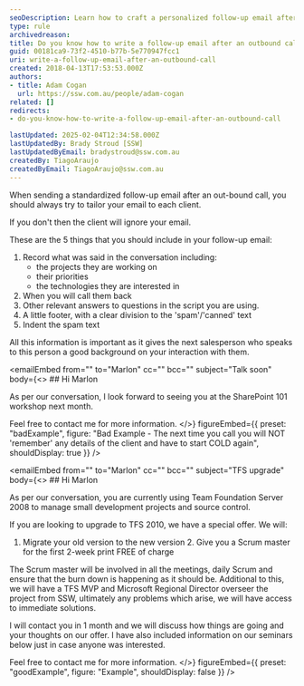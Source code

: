 ```yaml
---
seoDescription: Learn how to craft a personalized follow-up email after an outbound call with actionable tips to keep clients engaged and avoid cold starts in future communication.
type: rule
archivedreason:
title: Do you know how to write a follow-up email after an outbound call?
guid: 00181ca9-73f2-4510-b77b-5e770947fcc1
uri: write-a-follow-up-email-after-an-outbound-call
created: 2018-04-13T17:53:53.000Z
authors:
- title: Adam Cogan
  url: https://ssw.com.au/people/adam-cogan
related: []
redirects:
- do-you-know-how-to-write-a-follow-up-email-after-an-outbound-call

lastUpdated: 2025-02-04T12:34:58.000Z
lastUpdatedBy: Brady Stroud [SSW]
lastUpdatedByEmail: bradystroud@ssw.com.au
createdBy: TiagoAraujo
createdByEmail: TiagoAraujo@ssw.com.au
---
```


When sending a standardized follow-up email after an out-bound call, you should always try to tailor your email to each client.

If you don't then the client will ignore your email.

These are the 5 things that you should include in your follow-up email:
1. Record what was said in the conversation including:
    * the projects they are working on
    * their priorities
    * the technologies they are interested in
2. When you will call them back
3. Other relevant answers to questions in the script you are using.
4. A little footer, with a clear division to the 'spam'/'canned' text
5. Indent the spam text

All this information is important as it gives the next salesperson who speaks to this person a good background on your interaction with them.

<emailEmbed
  from=""
  to="Marlon"
  cc=""
  bcc=""
  subject="Talk soon"
  body={<>
    ## Hi Marlon

As per our conversation, I look forward to seeing you at the SharePoint 101 workshop next month.

Feel free to contact me for more information.
  </>}
  figureEmbed={{
    preset: "badExample",
    figure: "Bad Example - The next time you call you will NOT 'remember' any details of the client and have to start COLD again",
    shouldDisplay: true
  }}
/>

<emailEmbed
  from=""
  to="Marlon"
  cc=""
  bcc=""
  subject="TFS upgrade"
  body={<>
    ## Hi Marlon

As per our conversation, you are currently using Team Foundation Server 2008 to manage small development projects and source control.

If you are looking to upgrade to TFS 2010, we have a special offer. We will:

1. Migrate your old version to the new version
2. Give you a Scrum master for the first 2-week print FREE of charge

The Scrum master will be involved in all the meetings, daily Scrum and ensure that the burn down is happening as it should be. Additional to this, we will have a TFS MVP and Microsoft Regional Director overseer the project from SSW, ultimately any problems which arise, we will have access to immediate solutions.

I will contact you in 1 month and we will discuss how things are going and your thoughts on our offer.
I have also included information on our seminars below just in case anyone was interested.

Feel free to contact me for more information.
  </>}
  figureEmbed={{
    preset: "goodExample",
    figure: "Example",
    shouldDisplay: false
  }}
/>
